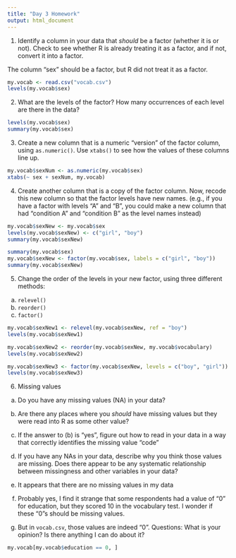 ```yaml
---
title: "Day 3 Homework"
output: html_document
---
```


1. Identify a column in your data that *should* be a factor (whether it is or not). Check to see whether R is already treating it as a factor, and if not, convert it into a factor.

The column "sex" should be a factor, but R did not treat it as a factor.

```r
my.vocab <- read.csv("vocab.csv")
levels(my.vocab$sex)
```

2. What are the levels of the factor? How many occurrences of each level are there in the data?
   
```r
levels(my.vocab$sex)
summary(my.vocab$sex)
```

3. Create a new column that is a numeric "version" of the factor column, using `as.numeric()`. Use `xtabs()` to see how the values of these columns line up.

```r
my.vocab$sexNum <- as.numeric(my.vocab$sex)
xtabs(~ sex + sexNum, my.vocab)
```

4. Create another column that is a copy of the factor column. Now, recode this new column so that the factor levels have new names. 
  (e.g., if you have a factor with levels "A" and "B", you could make a new column that had "condition A" and "condition B" as the level names instead)

```r
my.vocab$sexNew <- my.vocab$sex
levels(my.vocab$sexNew) <- c("girl", "boy")
summary(my.vocab$sexNew)

summary(my.vocab$sex)
my.vocab$sexNew <- factor(my.vocab$sex, labels = c("girl", "boy"))
summary(my.vocab$sexNew)
```

5. Change the order of the levels in your new factor, using three different methods:
  a. `relevel()`
  b. `reorder()`
  c. `factor()`

```r
my.vocab$sexNew1 <- relevel(my.vocab$sexNew, ref = "boy")
levels(my.vocab$sexNew1)

my.vocab$sexNew2 <- reorder(my.vocab$sexNew, my.vocab$vocabulary)
levels(my.vocab$sexNew2)

my.vocab$sexNew3 <- factor(my.vocab$sexNew, levels = c("boy", "girl"))
levels(my.vocab$sexNew3)
```

6. Missing values
  a. Do you have any missing values (NA) in your data?
  b. Are there any places where you *should* have missing values but they were read into R as some other value?
  c. If the answer to (b) is "yes", figure out how to read in your data in a way that correctly identifies the missing value "code"
  d. If you have any NAs in your data, describe why you think those values are missing. Does there appear to be any systematic relationship between missingness and other variables in your data?
  
  a. It appears that there are no missing values in my data
  b. Probably yes, I find it strange that some respondents had a value of "0" for education, but they scored 10 in the vocabulary test. I wonder if these "0"s should be missing values. 
  c. But in `vocab.csv`, those values are indeed "0".
  Questions: What is your opinion? Is there anything I can do about it?

```r
my.vocab[my.vocab$education == 0, ]
```

